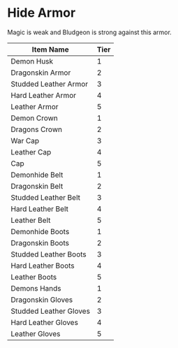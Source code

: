 # Hide Armor

Magic is weak and Bludgeon is strong against this armor.

| Item Name              | Tier |
| ---------------------- | ---- |
| Demon Husk             | 1    |
| Dragonskin Armor       | 2    |
| Studded Leather Armor  | 3    |
| Hard Leather Armor     | 4    |
| Leather Armor          | 5    |
| Demon Crown            | 1    |
| Dragons Crown          | 2    |
| War Cap                | 3    |
| Leather Cap            | 4    |
| Cap                    | 5    |
| Demonhide Belt         | 1    |
| Dragonskin Belt        | 2    |
| Studded Leather Belt   | 3    |
| Hard Leather Belt      | 4    |
| Leather Belt           | 5    |
| Demonhide Boots        | 1    |
| Dragonskin Boots       | 2    |
| Studded Leather Boots  | 3    |
| Hard Leather Boots     | 4    |
| Leather Boots          | 5    |
| Demons Hands           | 1    |
| Dragonskin Gloves      | 2    |
| Studded Leather Gloves | 3    |
| Hard Leather Gloves    | 4    |
| Leather Gloves         | 5    |

